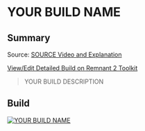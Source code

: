 
# YOUR BUILD NAME

## Summary

Source: [SOURCE Video and Explanation](https://www.youtube.com/watch=YOUR_SOURCE_URL)

[View/Edit Detailed Build on Remnant 2 Toolkit](YOUR_BUILD_URL)

> YOUR BUILD DESCRIPTION

## Build

[![YOUR BUILD NAME](https://d2sqltdcj8czo5.cloudfront.net/featured-builds/YOUR_BUILD_IMAGE_NAME.png)](YOUR_BUILD_URL)
